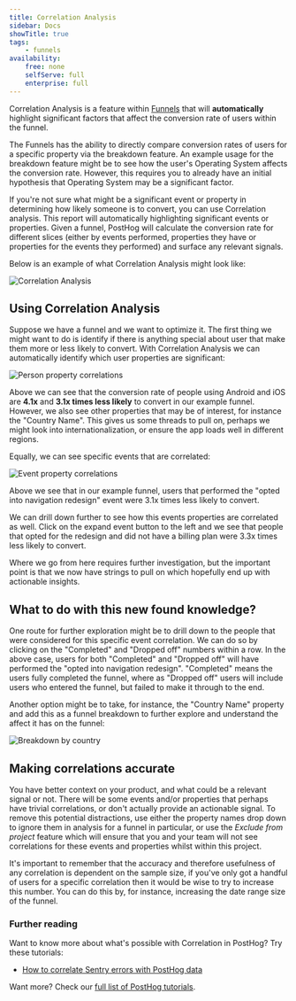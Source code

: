 ```yaml
---
title: Correlation Analysis
sidebar: Docs
showTitle: true
tags:
    - funnels
availability:
    free: none
    selfServe: full
    enterprise: full
---
```


Correlation Analysis is a feature within [Funnels](/docs/user-guides/funnels) that will **automatically** highlight
significant factors that affect the conversion rate of users within the funnel.

The Funnels has the ability to directly compare conversion rates of users for a specific property via the breakdown feature. An example usage for the breakdown feature might be to see how the user's Operating System affects the
conversion rate. However, this requires you to already have an initial hypothesis that Operating System may be a significant factor.

If you're not sure what might be a significant event or property in determining how likely someone is to convert, you can use Correlation analysis. This report will automatically highlighting significant events or properties. Given a
funnel, PostHog will calculate the conversion rate for different slices (either by events performed, properties they have or properties for the events they performed) and surface any relevant signals.

Below is an example of what Correlation Analysis might look like:

![Correlation Analysis](../images/docs/user-guides/funnels/funnel-correlation-analysis.png)

## Using Correlation Analysis

Suppose we have a funnel and we want to optimize it. The first thing we might want to do is identify if there is anything special about user that make them more or less likely to convert. With Correlation Analysis we can automatically identify which user properties are significant:

![Person property correlations](../images/docs/user-guides/funnels/funnel-correlation-user-properties.png)

Above we can see that the conversion rate of people using Android and iOS are **4.1x** and **3.1x times less likely** to convert in our example funnel. However, we also see other properties that may be of interest, for instance the "Country
Name". This gives us some threads to pull on, perhaps we might look into internationalization, or ensure the app loads well in different regions.

Equally, we can see specific events that are correlated:

![Event property correlations](../images/docs/user-guides/funnels/funnel-correlation-event-properties.png)

Above we see that in our example funnel, users that performed the "opted into navigation redesign" event were 3.1x times less likely to convert.

We can drill down further to see how this events properties are correlated as well. Click on the expand event button to the left and we see that people that opted for the redesign and did not have a billing plan were 3.3x times less likely to convert.

Where we go from here requires further investigation, but the important point is that we now have strings to pull on which hopefully end up with actionable insights.

## What to do with this new found knowledge?

One route for further exploration might be to drill down to the people that were considered for this specific event correlation. We can do so by clicking on the "Completed" and "Dropped off" numbers within a row. In the above case, users for both "Completed" and "Dropped off" will have performed the "opted into navigation redesign". "Completed" means the users fully completed the funnel, where as "Dropped off" users will include users who entered the funnel, but failed to make it through to the end.

Another option might be to take, for instance, the "Country Name" property and add this as a funnel breakdown to further explore and understand the affect it has on the funnel:

![Breakdown by country](../images/docs/user-guides/funnels/funnel-correlation-analysis-country.png)

## Making correlations accurate

You have better context on your product, and what could be a relevant signal or not. There will be some events and/or properties that perhaps have trivial correlations, or don't actually provide an actionable signal. To remove this
potential distractions, use either the property names drop down to ignore them in analysis for a funnel in particular, or use the _Exclude from project_ feature which will ensure that you and your team will not see correlations for these events and properties whilst within this project.

It's important to remember that the accuracy and therefore usefulness of any correlation is dependent on the sample size, if you've only got a handful of users for a specific correlation then it would be wise to try to increase this number. You can do this by, for instance, increasing the date range size of the funnel.

### Further reading

Want to know more about what's possible with Correlation in PostHog? Try these tutorials:

-   [How to correlate Sentry errors with PostHog data](/tutorials/sentry-plugin-tutorial)

Want more? Check our [full list of PostHog tutorials](https://posthog.com/tutorials).
